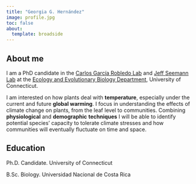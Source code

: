 ```yaml
---
title: "Georgia G. Hernández"
image: profile.jpg
toc: false
about: 
  template: broadside
---
```


::: {#hero-heading}
## About me

I am a PhD candidate in the [Carlos García Robledo Lab](http://carlosgarciarobledo.org/UCONN/) and [Jeff Seemann Lab](https://scholar.google.com/citations?hl=en&user=ARrQFV4AAAAJ&view_op=list_works&sortby=pubdate) at the [Ecology and Evolutionary Biology Department](https://eeb.uconn.edu), University of Connecticut.

I am interested on how plants deal with **temperature**, especially under the current and future **global warming**. I focus in understanding the effects of climate change on plants, from the leaf level to communities. Combining **physiological** and **demographic** **techniques** I will be able to identify potential species' capacity to tolerate climate stresses and how communities will eventually fluctuate on time and space.

## Education

Ph.D. Candidate. University of Connecticut

B.Sc. Biology. Universidad Nacional de Costa Rica
:::
